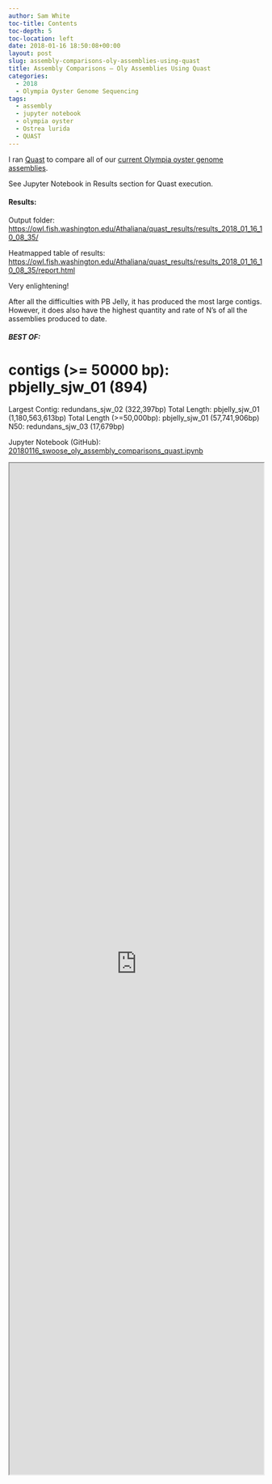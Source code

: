```yaml
---
author: Sam White
toc-title: Contents
toc-depth: 5
toc-location: left
date: 2018-01-16 18:50:08+00:00
layout: post
slug: assembly-comparisons-oly-assemblies-using-quast
title: Assembly Comparisons – Oly Assemblies Using Quast
categories:
  - 2018
  - Olympia Oyster Genome Sequencing
tags:
  - assembly
  - jupyter notebook
  - olympia oyster
  - Ostrea lurida
  - QUAST
---
```


I ran [Quast](https://quast.sourceforge.net/quast.html) to compare all of our [current Olympia oyster genome assemblies](https://github.com/RobertsLab/project-olympia.oyster-genomic/wiki/Genome-Assemblies/8f8c0a46e4f0c15db5174d11f024c4f6dabf3170).

See Jupyter Notebook in Results section for Quast execution.



#### Results:



Output folder: [https://owl.fish.washington.edu/Athaliana/quast_results/results_2018_01_16_10_08_35/](http://owl.fish.washington.edu/Athaliana/quast_results/results_2018_01_16_10_08_35/)

Heatmapped table of results: [https://owl.fish.washington.edu/Athaliana/quast_results/results_2018_01_16_10_08_35/report.html](http://owl.fish.washington.edu/Athaliana/quast_results/results_2018_01_16_10_08_35/report.html)

Very enlightening!

After all the difficulties with PB Jelly, it has produced the most large contigs. However, it does also have the highest quantity and rate of N's of all the assemblies produced to date.



##### BEST OF:



# contigs (>= 50000 bp): pbjelly_sjw_01 (894)
Largest Contig: redundans_sjw_02 (322,397bp)
Total Length: pbjelly_sjw_01 (1,180,563,613bp)
Total Length (>=50,000bp): pbjelly_sjw_01 (57,741,906bp)
N50: redundans_sjw_03 (17,679bp)

Jupyter Notebook (GitHub): [20180116_swoose_oly_assembly_comparisons_quast.ipynb](https://github.com/sr320/LabDocs/blob/master/jupyter_nbs/sam/20180116_swoose_oly_assembly_comparisons_quast.ipynb)

<iframe src="https://render.githubusercontent.com/view/ipynb?commit=111eb149014b1a3203ba67bcb00a35c6f118f2dc&enc;_url=68747470733a2f2f7261772e67697468756275736572636f6e74656e742e636f6d2f73723332302f4c6162446f63732f313131656231343930313462316133323033626136376263623030613335633666313138663264632f6a7570797465725f6e62732f73616d2f32303138303131365f73776f6f73655f6f6c795f617373656d626c795f636f6d70617269736f6e735f71756173742e6970796e62&nwo;=sr320%2FLabDocs&path;=jupyter_nbs%2Fsam%2F20180116_swoose_oly_assembly_comparisons_quast.ipynb&repository;_id=13746500&repository;_type=Repository#2f75a41a-a3f6-4a2a-bae1-dfa4454611e7" width="100%" height="2000" scrolling="yes"></iframe>
